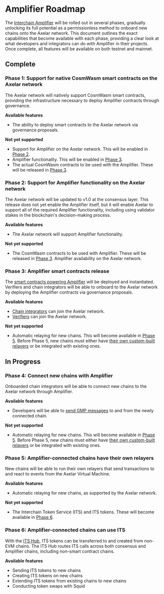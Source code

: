 # Amplifier Roadmap

The [Interchain Amplifier](/dev/amplifier/introduction/) will be rolled out in several phases, gradually unlocking its full potential as a permissionless method to onboard new chains onto the Axelar network. This document outlines the exact capabilities that become available with each phase, providing a clear look at what developers and integrators can do with Amplifier in their projects. Once complete, all features will be available on both testnet and mainnet.

## Complete

### Phase 1: Support for native CosmWasm smart contracts on the Axelar network

The Axelar network will natively support CosmWasm smart contracts, providing the infrastructure necessary to deploy Amplifier contracts through governance.

**Available features**

- The ability to deploy smart contracts to the Axelar network via governance proposals.

**Not yet supported**

- Support for Amplifier on the Axelar network. This will be enabled in [Phase 2](/dev/amplifier/roadmap/#phase-2-support-for-amplifier-functionality-on-the-axelar-network).
- Amplifier functionality. This will be enabled in [Phase 3](/dev/amplifier/roadmap/#phase-3-amplifier-smart-contracts-release).
- The actual CosmWasm contracts to be used with the Amplifier. These will be released in [Phase 3](/dev/amplifier/roadmap/#phase-3-amplifier-smart-contracts-release).

### Phase 2: Support for Amplifier functionality on the Axelar network

The Axelar network will be updated to v1.0 at the consensus layer. This release does not yet enable the Amplifier itself, but it will enable Axelar to support all of the required Amplifier functionality, including using validator stakes in the blockchain's decision-making process.

**Available features**

- The Axelar network will support Amplifier functionality.

**Not yet supported**

- The CosmWasm contracts to be used with Amplifier. These will be released in [Phase 3](/dev/amplifier/roadmap/#phase-3-amplifier-smart-contracts-release).
  Amplifier availability on the Axelar network.

### Phase 3: Amplifier smart contracts release

The [smart contracts powering Amplifier](https://github.com/axelarnetwork/axelar-amplifier/tree/main/doc/src/contracts) will be deployed and instantiated. Verifiers and chain integrators will be able to onboard to the Axelar network by deploying the Amplifier contracts via governance proposals.

**Available features**

- [Chain integrators](/dev/amplifier/chain-integration/introduction/) can join the Axelar network.
- [Verifiers](/validator/amplifier/verifier-onboarding/) can join the Axelar network.

**Not yet supported**

- Automatic relaying for new chains. This will become available in [Phase 5](/dev/amplifier/roadmap/#phase-5-amplifier-connected-chains-have-their-own-relayers). Before Phase 5, new chains must either have [their own custom-built relayers](/dev/amplifier/chain-integration/relay-messages/) or be integrated with existing ones.

## In Progress

### Phase 4: Connect new chains with Amplifier 

Onboarded chain integrators will be able to connect new chains to the Axelar network through Amplifier.

**Available features**

- Developers will be able to [send GMP messages](/dev/amplifier/gmp-example/) to and from the newly connected chain.

**Not yet supported**

- Automatic relaying for new chains. This will become available in [Phase 5](/dev/amplifier/roadmap/#phase-5-amplifier-connected-chains-have-their-own-relayers). Before Phase 5, new chains must either have [their own custom-built relayers](/dev/amplifier/chain-integration/relay-messages/) or be integrated with existing ones.

### Phase 5: Amplifier-connected chains have their own relayers

New chains will be able to run their own relayers that send transactions to and react to events from the Axelar Virtual Machine.

**Available features**

- Automatic relaying for new chains, as supported by the Axelar network.

**Not yet supported**

- The Interchain Token Service (ITS) and ITS tokens. These will become available in [Phase 6](/dev/amplifier/roadmap/#phase-6-amplifier-connected-chains-can-use-its).

### Phase 6: Amplifier-connected chains can use ITS

With the [ITS Hub](/dev/send-tokens/roadmap/#its-hub), ITS tokens can be transferred to and created from non-EVM chains. The ITS Hub routes ITS calls across both consensus and Amplifier chains, including non-smart contract chains.

**Available features**

- Sending ITS tokens to new chains
- Creating ITS tokens on new chains
- Extending ITS tokens from existing chains to new chains
- Conducting token swaps with Squid
